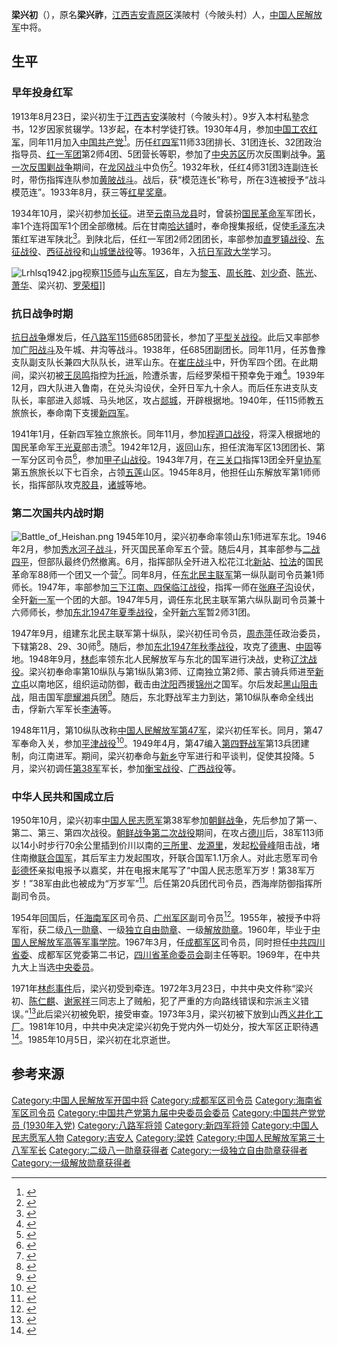 {{noteTA
|1=zh-hans:蒋介石;zh-hk:蒋介石;zh-tw:蒋中正;
|2=zh-hans:斯大林;zh-hk:史太林;zh-tw:史達林;
|3=zh-cn:朝鲜战争; zh-sg:韩战; zh-tw:韓戰; zh-hk:韓戰;
}}
{{Infobox_officeholder
| name = 梁兴初
| image name = Liangxingchu.jpg
| width = 200
| now = [[中国人民解放军中将|中国人民解放军中将]]
| period = 
| now1 = [[中国人民解放军成都军区|中国人民解放军成都军区]]司令员
| period1 = 1967年3月 - 1973年7月
| sex =男
| different name =梁兴祚
| party = {{中国共产党}}
| nationality = {{PRC}}
| Native place =
| date of birth = 1913年8月23日
| place of birth = {{ROC-1912}}[[江西省|江西省]][[吉安市|吉安县]]
| date of death = {{death date and age|1985|10|5|1913|8|23}}
| place of death = {{PRC}}[[北京|北京]]
| religion = [[共产主义|共产主义]]
| spouse = 任桂兰
| relatives = 
| educate = 
* [[抗日军政大学|抗日军政大学]]
* [[中国人民解放军高等军事学院|中国人民解放军高等军事学院]]
| past =
| work =
}}
'''梁兴初'''（{{bd|1913年|8月23日|1985年|10月5日}}），原名'''梁兴祚'''，[[江西|江西]][[吉安|吉安]][[青原区|青原区]]渼陂村（今陂头村）人，[[中国人民解放军|中国人民解放军]]中将。

== 生平 ==
=== 早年投身红军 ===
1913年8月23日，梁兴初生于[[江西|江西]][[吉安|吉安]]渼陂村（今陂头村）。9岁入本村私塾念书，12岁因家贫辍学。13岁起，在本村学徒打铁。1930年4月，参加[[中国工农红军|中国工农红军]]，同年11月加入[[中国共产党|中国共产党]]<ref>{{cite book|author1=任桂兰|author2=李宗儒|title=统领万岁军 梁兴初将军的戎马生涯|location=北京|publisher=中国青年出版社|year=2004|pages=5|isbn=7-5006-5907-5}}</ref>。历任[[红四军_(红一方面军)|红四军]]11师33团排长、31团连长、32团政治指导员、[[红一军团|红一军团]]第2师4团、5团营长等职，参加了[[中央苏区|中央苏区]]历次反围剿战争。[[第一次反围剿战争|第一次反围剿战争]]期间，在[[龙冈战斗|龙冈战斗]]中负伤<ref>{{cite book|author=赵忆鸿编著|title=38军传奇 梁兴初与万岁军征战纪实|location=兰州|publisher=敦煌文艺出版社|year=1994|pages=4|isbn=7-80587-238-4}}</ref>。1932年秋，任红4师31团3连副连长时，带伤指挥连队参加[[黄陂战斗|黄陂战斗]]。战后，获“模范连长”称号，所在3连被授予“战斗模范连”。1933年8月，获三等[[红星奖章|红星奖章]]。

1934年10月，梁兴初参加[[长征|长征]]。进至[[云南|云南]][[马龙县|马龙县]]时，曾装扮[[国民革命军|国民革命军]]军团长，率1个连将国军1个团全部缴械。后在甘南[[哈达铺|哈达铺]]时，奉命搜集报纸，促使[[毛泽东|毛泽东]]决策红军进军陕北<ref>{{cite web|url=http://www.cet.com.cn/whpd/ls/1426774.shtml|title=毛泽东强调要国民党报纸 梁兴初巧获情报建奇功|publisher=中国经济新闻网|accessdate=2015-12-13|deadurl=yes|archiveurl=https://web.archive.org/web/20151222094825/http://www.cet.com.cn/whpd/ls/1426774.shtml|archivedate=2015年12月22日|df=}}</ref>。到陕北后，任红一军团2师2团团长，率部参加[[直罗镇战役|直罗镇战役]]、[[东征战役|东征战役]]、[[西征战役|西征战役]]和[[山城堡战役|山城堡战役]]等。1936年，入[[抗日军政大学|抗日军政大学]]学习。

[[File:Lrhlsq1942.jpg|thumb]]视察[[115师|115师]]与[[山东军区|山东军区]]，自左为[[黎玉|黎玉]]、[[周长胜|周长胜]]、[[刘少奇|刘少奇]]、[[陈光|陈光]]、[[萧华|萧华]]、梁兴初、[[罗荣桓|罗荣桓]]]]
=== 抗日战争时期 ===
[[抗日战争|抗日战争]]爆发后，任[[八路军|八路军]][[115师|115师]]685团营长，参加了[[平型关战役|平型关战役]]。此后又率部参加[[广阳战斗|广阳战斗]]及午城、井沟等战斗。1938年，任685团副团长。同年11月，任苏鲁豫支队副支队长兼四大队队长，进军山东。在[[崔庄战斗|崔庄战斗]]中，歼伪军四个团。在此期间，梁兴初被[[王凤鸣|王凤鸣]]指控为[[托派|托派]]，险遭杀害，后经罗荣桓干预幸免于难<ref>{{cite book |author=张正隆 |title=一将难求——四野名将录|url=https://archive.org/details/yijiangnanqiusiy0001zhan |year=2011 |publisher=白山出版社 |location=沈阳 |pages=[https://archive.org/details/yijiangnanqiusiy0001zhan/page/16 16] |isbn=978-7-8068-7898-9}}</ref>。1939年12月，四大队进入鲁南，在兑头沟设伏，全歼日军九十余人。而后任东进支队支队长，率部进入郯城、马头地区，攻占[[郯城|郯城]]，开辟根据地。1940年，任115师教五旅旅长，奉命南下支援[[新四军|新四军]]。

1941年1月，任新四军独立旅旅长。同年11月，参加[[程道口战役|程道口战役]]，将深入根据地的国民革命军[[王光夏|王光夏]]部击溃<ref>{{cite book|author=江西省新四军暨华中抗日根据地历史研究会编|title=江西新四军人物传 上|location=南昌|publisher=江西教育出版社|year=2006|isbn=7-5392-4091-1|pages=271-280}}</ref>。1942年12月，返回山东，担任滨海军区13团团长、第一军分区司令员<ref>{{cite book |author1=张明金|author2=刘立勤 |title=中国人民解放军历史上的200个军区|year=2010|publisher=解放军文艺出版社 |location=北京 |pages=87|isbn=978-7-5033-2252-5}}</ref>，参加[[甲子山战役|甲子山战役]]。1943年7月，在[[三关口|三关口]]指挥13团全歼[[皇协军|皇协军]]第五旅旅长以下七百余，占领[[五莲|五莲]]山区。1945年8月，他担任山东解放军第1师师长，指挥部队攻克[[胶县|胶县]]，[[诸城|诸城]]等地。

=== 第二次国共内战时期 ===
[[File:Battle_of_Heishan.png|thumb]]
1945年10月，梁兴初奉命率领山东1师进军东北。1946年2月，参加[[秀水河子战斗|秀水河子战斗]]，歼灭国民革命军五个营。随后4月，其率部参与[[四平战役|二战四平]]，但部队最终仍然撤离。6月，指挥部队全歼进入松花江北[[新站|新站]]、[[拉法|拉法]]的国民革命军88师一个团又一个营<ref>{{cite book|author=谷办华|title=钢铁万岁军- 中国人民解放军第三十八军征战纪实|publisher=解放军文艺出版社|year=2006|pages=219|isbn=7-5033-1911-9}}</ref>。同年8月，任[[东北民主联军|东北民主联军]]第一纵队副司令员兼1师师长。1947年，率部参加[[三下江南、四保临江战役|三下江南、四保临江战役]]，指挥一师在[[张麻子沟|张麻子沟]]设伏，全歼[[新一军|新一军]]一个团的大部。1947年5月，调任东北民主联军第六纵队副司令员兼十六师师长，参加[[东北1947年夏季战役|东北1947年夏季战役]]，全歼[[新六军|新六军]]暂2师31团。

1947年9月，组建东北民主联军第十纵队，梁兴初任司令员，[[周赤萍|周赤萍]]任政治委员，下辖第28、29、30师<ref>{{cite book |author=欧阳青 |title=大授衔：1955共和国将帅授衔档案|year=2011 |publisher=长城出版社 |location=北京|pages=547|isbn=978-7-5483-0058-8}}</ref>。随后，参加[[东北1947年秋季战役|东北1947年秋季战役]]，攻克了[[德惠|德惠]]、[[中固|中固]]等地。1948年9月，[[林彪|林彪]]率领东北人民解放军与东北的国军进行决战，史称[[辽沈战役|辽沈战役]]。梁兴初奉命率第10纵队与第1纵队第3师、辽南独立第2师、蒙古骑兵师进至[[新立屯|新立屯]]以南地区，组织运动防御，截击由[[沈阳|沈阳]]西援[[锦州|锦州]]之国军。尔后发起[[黑山阻击战|黑山阻击战]]，阻击国军[[廖耀湘|廖耀湘]]兵团<ref>{{cite web|author=王树增|url=http://news.ifeng.com/history/zhongguojindaishi/detail_2009_11/10/331454_0.shtml|title=辽沈战役最惨烈一幕：四千血肉之躯堵住黑山|publisher=凤凰网|accessdate=2015-12-13|archive-date=2015-12-22|archive-url=https://web.archive.org/web/20151222150731/http://news.ifeng.com/history/zhongguojindaishi/detail_2009_11/10/331454_0.shtml|dead-url=no}}</ref>。随后，东北野战军主力到达，第10纵队奉命全线出击，俘新六军军长[[李濤_(國軍)|李涛]]等。

1948年11月，第10纵队改称[[中国人民解放军第47集团军|中国人民解放军第47军]]，梁兴初任军长。同月，第47军奉命入关，参加[[平津战役|平津战役]]<ref>{{cite book|author1=张明金|author2=赵功德|title=中国人民解放军历史上的70个军|location=北京|publisher=解放军文艺出版社|year=2006|pages=384-385|isbn=978-7-5033-1940-2}}</ref>。1949年4月，第47编入[[第四野战军|第四野战军]]第13兵团建制，向江南进军。期间，梁兴初奉命与[[新乡市|新乡]]守军进行和平谈判，促使其投降。5月，梁兴初调任[[中国人民解放军第38集团军|第38军]]军长，参加[[衡宝战役|衡宝战役]]、[[广西战役|广西战役]]等。

=== 中华人民共和国成立后 ===
1950年10月，梁兴初率[[中国人民志愿军|中国人民志愿军]]第38军参加[[朝鲜战争|朝鲜战争]]，先后参加了第一、第二、第三、第四次战役。[[朝鲜战争第二次战役|朝鲜战争第二次战役]]期间，在攻占[[德川市|德川]]后，38军113师以14小时步行70余公里插到价川以南的[[三所里|三所里]]、[[龙源里|龙源里]]，发起[[松骨峰|松骨峰]]阻击战，堵住南撤[[联合国军|联合国军]]，其后军主力发起围攻，歼联合国军1.1万余人。对此志愿军司令[[彭德怀|彭德怀]]亲拟电报予以嘉奖，并在电报末尾写了“中国人民志愿军万岁！第38军万岁！”38军由此也被成为“万岁军”<ref>{{cite web|author=孟红|url=http://dangshi.people.com.cn/GB/12061816.html|title=梁兴初率“万岁军”抗美援朝征战记|publisher=中国共产党新闻网|accessdate=2015-12-13|archive-date=2016-03-04|archive-url=https://web.archive.org/web/20160304084827/http://dangshi.people.com.cn/GB/12061816.html|dead-url=no}}</ref>。后任第20兵团代司令员，西海岸防御指挥所副司令员。

1954年回国后，任[[海南军区|海南军区]]司令员、[[广州军区|广州军区]]副司令员<ref>{{cite book|author= 星火燎原编辑部 |title=中国人民解放军将帅名录 第一卷|year=2007|publisher=解放军出版社 |location=北京|isbn=7-5065-5031-8| pages = 455}}</ref>。1955年，被授予中将军衔，获二级[[八一勋章_(1955年)|八一勋章]]、一级[[独立自由勋章|独立自由勋章]]、一级[[解放勋章|解放勋章]]。1960年，毕业于[[中国人民解放军高等军事学院|中国人民解放军高等军事学院]]。1967年3月，任[[成都军区|成都军区]]司令员，同时担任[[中共四川省委|中共四川省委]]、成都军区党委第二书记，[[四川省革命委员会|四川省革命委员会]]副主任等职。1969年，在中共九大上当选[[中国共产党第九届中央委员会委员列表|中央委员]]。

1971年[[林彪事件|林彪事件]]后，梁兴初受到牵连。1972年3月23日，中共中央文件称“梁兴初、[[陈仁麒|陈仁麒]]、[[谢家祥|谢家祥]]三同志上了贼船，犯了严重的方向路线错误和宗派主义错误。”<ref>{{cite web|author=红雨斋|url=http://www.21ccom.net/articles/lsjd/lsjj/article_2013123097908.html|title=“九·一三事件”后的清冼|publisher=[[共识网|共识网]]|date=2013-12-30|accessdate=2015-12-13|archiveurl=https://web.archive.org/web/20160306052432/http://www.21ccom.net/articles/lsjd/lsjj/article_2013123097908.html|archivedate=2016-03-06|deadurl=yes}}</ref>此后梁兴初被免职，接受审查。1973年3月，梁兴初被下放到山西[[义井化工厂|义井化工厂]]。1981年10月，中共中央决定梁兴初免于党内外一切处分，按大军区正职待遇<ref>{{cite web|url=http://news.ifeng.com/history/zhongguoxiandaishi/detail_2013_12/01/31704729_0.shtml|title=揭秘：林彪叛逃事件后除四大金刚外受牵连的开国将军|publisher=凤凰网|accessdate=2015-12-13|archive-date=2015-12-22|archive-url=https://web.archive.org/web/20151222124419/http://news.ifeng.com/history/zhongguoxiandaishi/detail_2013_12/01/31704729_0.shtml|dead-url=no}}</ref>。1985年10月5日，梁兴初在北京逝世。

== 参考来源 ==
{{reflist}}
{{start box}}
{{s-mil|pla}}
{{succession box|[[李天佑|李天佑]]|[[江拥辉|江拥辉]]|[[中国人民解放军第38军|中国人民解放军第38军]]军长|1949年5月-1952年5月}}
{{end box}}

{{中國人民解放軍開國中將}}
{{DEFAULTSORT:L}}
[[Category:中国人民解放军开国中将|Category:中国人民解放军开国中将]]
[[Category:成都军区司令员|Category:成都军区司令员]]
[[Category:海南省军区司令员|Category:海南省军区司令员]]
[[Category:中国共产党第九届中央委员会委员|Category:中国共产党第九届中央委员会委员]]
[[Category:中国共产党党员_(1930年入党)|Category:中国共产党党员 (1930年入党)]]
[[Category:八路军将领|Category:八路军将领]]
[[Category:新四军将领|Category:新四军将领]]
[[Category:中国人民志愿军人物|Category:中国人民志愿军人物]]
[[Category:吉安人|Category:吉安人]]
[[Category:梁姓|Category:梁姓]]
[[Category:中国人民解放军第三十八军军长|Category:中国人民解放军第三十八军军长]]
[[Category:二级八一勋章获得者|Category:二级八一勋章获得者]]
[[Category:一级独立自由勋章获得者|Category:一级独立自由勋章获得者]]
[[Category:一级解放勋章获得者|Category:一级解放勋章获得者]]
